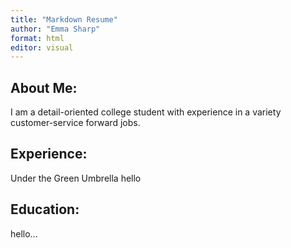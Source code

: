 ```yaml
---
title: "Markdown Resume"
author: "Emma Sharp"
format: html
editor: visual
---
```


## About Me:

I am a detail-oriented college student with experience in a variety customer-service forward jobs.

## Experience:

Under the Green Umbrella 
hello

## Education:

hello...
